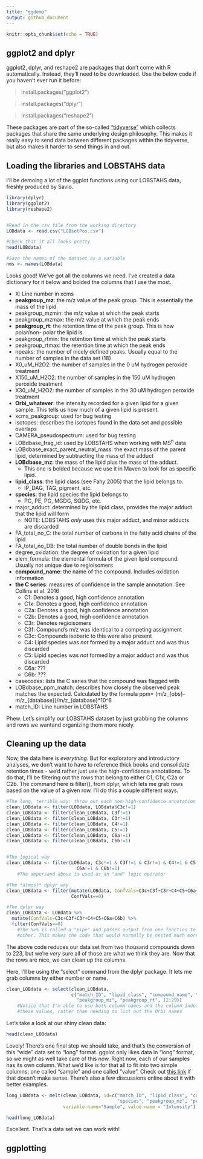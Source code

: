 ```yaml
---
title: "ggdemo"
output: github_document
---
```


```r
knitr::opts_chunk$set(echo = TRUE)
```

## ggplot2 and dplyr

ggplot2, dplyr, and reshape2 are packages that don't come with R automatically. Instead, 
they'll need to be downloaded. Use the below code if you haven't ever run it
before:

>install.packages("ggplot2")

>install.packages("dplyr")

>install.packages("reshape2")

These packages are part of the so-called ["tidyverse"](https://www.tidyverse.org/) 
which collects packages that share the same underlying design philosophy. This 
makes it really easy to send data between different packages within the
tidyverse, but also makes it harder to send things in and out.

## Loading the libraries and LOBSTAHS data

I'll be demoing a lot of the ggplot functions using our LOBSTAHS data, freshly
produced by Savio.

```r
library(dplyr)
library(ggplot2)
library(reshape2)


#Read in the csv file from the working directory
LOBdata <- read.csv("LOBsetPos.csv")

#Check that it all looks pretty
head(LOBdata)

#Save the names of the dataset as a variable
nms <- names(LOBdata)
```

Looks good! We've got all the columns we need. I've created a data dictionary
for it below and bolded the columns that I use the most.

- X: Line number in xcms
- **peakgroup_mz**: the m/z value of the peak group. This is essentially the mass
of the lipid
- peakgroup_mzmin: the m/z value at which the peak starts
- peakgroup_mzmax: the m/z value at which the peak ends
- **peakgroup_rt**: the retention time of the peak group. This is how polar/non-
polar the lipid is.
- peakgroup_rtmin: the retention time at which the peak starts
- peakgroup_rtmax: the retention time at which the peak ends
- npeaks: the number of nicely defined peaks. Usually equal to the number of
samples in the data set (18)
- X0_uM_H2O2: the number of samples in the 0 uM hydrogen peroxide treatment
- X150_uM_H2O2: the number of samples in the 150 uM hydrogen peroxide treatment
- X30_uM_H2O2: the number of samples in the 30 uM hydrogen peroxide treatment
- **Orbi_whatever**: the intensity recorded for a given lipid for a given 
sample. This tells us how much of a given lipid is present.
- xcms_peakgroup: used for bug testing
- isotopes: describes the isotopes found in the data set and possible overlaps
- CAMERA_pseudospectrum: used for bug testing
- LOBdbase_frag_id: used by LOBSTAHS when working with MS<sup>n</sup> data
- LOBdbase_exact_parent_neutral_mass: the exact mass of the parent lipid, 
determined by subtracting the mass of the adduct
- **LOBdbase_mz**: the mass of the lipid plus the mass of the adduct. 
    - This one is bolded because we use it in Maven to look for as specific lipid.
- **lipid_class**: the lipid class (see Fahy 2005) that the lipid belongs to.
    - IP_DAG, TAG, pigment, etc.
- **species**: the lipid species the lipid belongs to
    - PC, PE, PG, MGDG, SQDG, etc.
- major_adduct: determined by the lipid class, provides the major adduct
that the lipid will form
    - NOTE: LOBSTAHS *only* uses this major adduct, and minor adducts are discarded
- FA_total_no_C: the total number of carbons in the fatty acid chains of the
lipid
- FA_total_no_DB: the total number of double bonds in the lipid
- degree_oxidation: the degree of oxidation for a given lipid
- elem_formula: the elemental formula of the given lipid compound. Usually not
unique due to regioisomers
- **compound_name**: the name of the compound. Includes oxidation information
- **the C series**: measures of confidence in the sample annotation. See Collins
et al. 2016
    - C1: Denotes a good, high confidence annotation
    - C1x: Denotes a good, high confidence annotation
    - C2a: Denotes a good, high confidence annotation
    - C2b: Denotes a good, high confidence annotation
    - C3r: Denotes regioisomers
    - C3f: Compound's m/z was identical to a competing assignment
    - C3c: Compounds isobaric to this were also present
    - C4: Lipid species was *not* formed by a major adduct and was thus discarded
    - C5: Lipid species was *not* formed by a major adduct and was thus discarded
    - C6a: ???
    - C6b: ???
- casecodes: lists the C series that the compound was flagged with
- LOBdbase_ppm_match: describes how closely the observed peak matches the
expected. Calculated by the formula ppm= (m/z_{obs}-m/z_{database})/m/z_{database}*10^6
- match_ID: Line number in LOBSTAHS

Phew. Let's simplify our LOBSTAHS dataset by just grabbing the columns and rows 
we wantand organizing them more nicely.

## Cleaning up the data

Now, the data here is *everything*. But for exploratory and introductory
analyses, we don't want to have to reference thick books and consolidate
retention times - we'd rather just use the high-confidence annotations.
To do that, I'll be filtering out the rows that belong to either C1, C1x, C2a or
C2b. The command here is filter(), from dplyr, which lets me grab rows based
on the value of a given row. I'll do this a couple different ways.

```r
#The long, terrible way: throw out each non-high-confidence annotation one at a time
clean_LOBdata <- filter(LOBdata, LOBdata$C3c!=1)
clean_LOBdata <- filter(clean_LOBdata, C3f!=1)
clean_LOBdata <- filter(clean_LOBdata, C3r!=1)
clean_LOBdata <- filter(clean_LOBdata, C4!=1)
clean_LOBdata <- filter(clean_LOBdata, C5!=1)
clean_LOBdata <- filter(clean_LOBdata, C6a!=1)
clean_LOBdata <- filter(clean_LOBdata, C6b!=1)


#The logical way
clean_LOBdata <- filter(LOBdata, C3c!=1 & C3f!=1 & C3r!=1 & C4!=1 & C5!=1 &
                          C6a!=1 & C6b!=1)
    #The ampersand above is used as an "and" logic operator

#The *almost* dplyr way
clean_LOBdata <- filter(mutate(LOBdata, ConfVals=C3c+C3f+C3r+C4+C5+C6a+C6b),
                        ConfVals==0)

#The dplyr way
clean_LOBdata <- LOBdata %>%
  mutate(ConfVals=C3c+C3f+C3r+C4+C5+C6a+C6b) %>%
  filter(ConfVals==0)
    #The %>% is called a "pipe" and passes output from one function to the 
    #other. This makes the code that would normally be nested much more readable
```

The above code reduces our data set from two thousand compounds down to 223, but
we're *very* sure all of those are what we think they are. Now that the rows are
nice, we can clean up the columns.

Here, I'll be using the "select" command from the dplyr package. It lets me grab
columns by either number or name.

```r
clean_LOBdata <- select(clean_LOBdata, 
                        c("match_ID", "lipid_class", "compound_name", "species",
                          "peakgroup_mz", "peakgroup_rt", 12:29))
    #Notice that I'm able to use both column names and the column index to grab
    #these values, rather than needing to list out the Orbi names
```

Let's take a look at our shiny clean data:

```r
head(clean_LOBdata)
```

Lovely! There's one final step we should take, and that's the conversion of this
"wide" data set to "long" format. ggplot only likes data in "long" format, so
we might as well take care of this now. Right now, each of our samples has its
own column. What we'd like is for that all to fit into two simple columns:
one called "sample" and one called "value". Check out [this link](https://en.wikipedia.org/wiki/Wide_and_narrow_data) if that doesn't make 
sense. There's also a few discussions online about it with better examples.

```r
long_LOBdata <- melt(clean_LOBdata, id=c("match_ID", "lipid_class", "compound_name",
                                         "species", "peakgroup_mz", "peakgroup_rt"),
                     variable.name="Sample", value.name = "Intensity")

head(long_LOBdata)
```

Excellent. That's a data set we can work with!

## ggplotting

